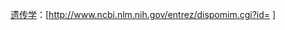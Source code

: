 <span class=plainlinks>[[人类孟德尔遗传学|遗传学]]：[http://www.ncbi.nlm.nih.gov/entrez/dispomim.cgi?id={{{1}}} {{{1}}}]</span><noinclude>
{{documentation}}
</noinclude>